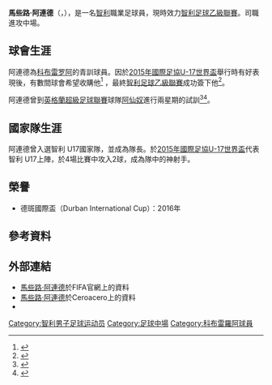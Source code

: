 {{noteTA
|G1=足球
|G2=南美球會
|T=zh-hans:马塞洛·阿连德;zh-hk:馬些路·阿連德;zh-tw:馬塞洛·阿連德;
|1=zh-hans:马塞洛·阿连德;zh-hk:馬些路·阿連德;zh-tw:馬塞洛·阿連德;
|2=zh-hans:马塞洛; zh-hant:馬些路; zh-hk:馬塞洛
|3=zh-hans:阿连德; zh-hant:阿連德; zh-hk:阿連德
}}
{{Infobox football biography
|name                = 馬些路·阿連德<br />Marcelo Allende
|image               =
|fullname            = Marcelo Iván Allende Bravo
|birth_date          = {{Birth date and age|1999|4|7}}
|birth_place         = [[智利|智利]]，[[普達韋爾|普達韋爾]]
|height              = {{height|m=1.62}}
| currentclub        = {{link-en|聖塔克魯茲足球會|Club de Deportes Santa Cruz}}
| clubnumber         = 10
|position            = [[進攻中場|進攻中場]]
| youthclubs1        = [[科布雷罗阿体育俱乐部|科布雷罗阿]]
| years1             = 2016–  
| clubs1 = {{link-en|聖塔克魯茲體育會|Deportes Santa Cruz}}   
| caps1 =   22 
| goals1 = 0
| nationalyears1     = 2015   
| nationalteam1 = 智利 U17  
| nationalcaps1 = 4  
| nationalgoals1 = 2 
}}
'''馬些路·阿連德'''（{{lang-es|'''Marcelo Iván Allende Bravo'''}}，{{bd|1999年|4月7日}}），是一名[[智利|智利]]職業足球員，現時效力[[智利足球乙級聯賽|智利足球乙級聯賽]]{{link-en|聖塔克魯茲體育會|Deportes Santa Cruz}}。司職進攻中場。

==球會生涯==
阿連德為[[科布雷罗阿体育俱乐部|科布雷罗阿]]的青訓球員。因於[[2015年國際足協U-17世界盃|2015年國際足協U-17世界盃]]舉行時有好表現後，有數間球會希望收購他<ref>{{cite web
|url = http://www.emol.com/noticias/Deportes/2015/10/18/754938/Conozca-a-Marcelo-Allende-el-genio-de-Chile-Sub-17-que-ya-esta-en-la-mira-de-Colo-Colo-y-la-U.html|title = Meet Marcelo Allende, the "genius" of Chile Sub 17 who is already in the sights of Colo Colo and the U
|author = Emol|date = 2015-10-18|accessdate = 2015-10-18|language= en}}</ref>  ，最終[[智利足球乙級聯賽|智利足球乙級聯賽]]{{link-en|聖塔克魯茲體育會|Deportes Santa Cruz}}成功簽下他<ref>{{cite web|url = http://www.latercera.com/noticia/tendencias/2016/02/659-667199-9-los-reemplazantes.shtml|title = Los reemplazantes|website=latercera.com|date = 2016-02-06|accessdate = 2017-01-30|language= es}}</ref>。

阿連德曾到[[英格蘭超級足球聯賽|英格蘭超級足球聯賽]]球隊[[阿仙奴足球會|阿仙奴]]進行兩星期的試訓<ref>{{cite web|url=http://www.tribalfootball.com/articles/arsenal-trials-for-chile-u17-captain-marcelo-allende-4139889|title=Arsenal trials for Chile U17 captain Marcelo Allende|website=Tribal Football.com|date= 2016-07-28|accessdate= 2017-01-30|language= en}}</ref><ref>{{cite web|url=http://www.express.co.uk/sport/football/719835/Arsenal-Chile-wonderkid-Marcelo-Allende-spoken-to-Alexis-Sanchez-transfer-news-gossip|title=Arsenal keen on Chile wonderkid: Teenager has spoken to Alexis Sanchez|date= 2016-10-11|accessdate= 2017-01-30|website=Express.co.uk|language= en}}</ref>。

==國家隊生涯==
阿連德曾入選智利 U17國家隊，並成為隊長。於[[2015年國際足協U-17世界盃|2015年國際足協U-17世界盃]]代表智利 U17上陣，於4場比賽中攻入2球，成為隊中的神射手。

==榮譽==
* 德斑國際盃（Durban International Cup）：2016年

==參考資料==
{{reflist|2}}

==外部連結==
* [http://www.fifa.com/fifa-tournaments/players-coaches/people=389638/index.html 馬些路·阿連德]於FIFA官網上的資料 
* [http://www.ceroacero.es/player.php?id=484762 馬些路·阿連德]於Ceroacero上的資料
* {{soccerway|marcelo-ivan-allende-bravo/425341}}

{{DEFAULTSORT: Allende, Marcelo}}
[[Category:智利男子足球运动员|Category:智利男子足球运动员]]
[[Category:足球中場|Category:足球中場]]
[[Category:科布雷羅阿球員|Category:科布雷羅阿球員]]